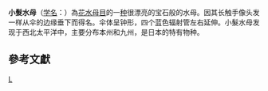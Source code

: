 {{Speciesbox
| taxon = Spirocodon saltator
| authority = Tilesius
| image = Spirocodon saltator.JPG
| image_caption = 小髮水母
}}
'''小髮水母'''（[[学名|学名]]：{{lang|la|''Spirocodon saltator''}}）為[[花水母目|花水母目]]的一[[种|种]]很漂亮的宝石般的水母。因其长触手像头发一样从伞的边缘垂下而得名。伞体呈钟形，四个蓝色辐射管左右延伸。小髮水母发现于西北太平洋中，主要分布本州和九州，是日本的特有物种。

==參考文獻==
{{reflist}}

{{taxonbar}}

[[Category:_花水母目|L]]